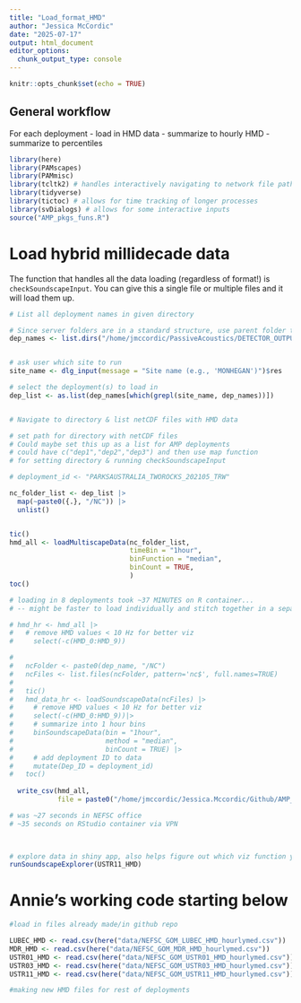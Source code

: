 ```yaml
---
title: "Load_format_HMD"
author: "Jessica McCordic"
date: "2025-07-17"
output: html_document
editor_options: 
  chunk_output_type: console
---
```


```r
knitr::opts_chunk$set(echo = TRUE)
```

## General workflow

For each deployment
- load in HMD data
- summarize to hourly HMD
- summarize to percentiles

```r
library(here)
library(PAMscapes)
library(PAMmisc)
library(tcltk2) # handles interactively navigating to network file paths
library(tidyverse)
library(tictoc) # allows for time tracking of longer processes
library(svDialogs) # allows for some interactive inputs
source("AMP_pkgs_funs.R")
```

# Load hybrid millidecade data

The function that handles all the data loading (regardless of format!)
is `checkSoundscapeInput`. You can give this a single file or multiple
files and it will load them up.

```r


# List all deployment names in given directory

# Since server folders are in a standard structure, use parent folder to get list of all deployments
dep_names <- list.dirs("/home/jmccordic/PassiveAcoustics/DETECTOR_OUTPUT/PYTHON_SOUNDSCAPE_PYPAM/Raw/NEFSC_GOM/", recursive = FALSE)


# ask user which site to run
site_name <- dlg_input(message = "Site name (e.g., 'MONHEGAN')")$res

# select the deployment(s) to load in
dep_list <- as.list(dep_names[which(grepl(site_name, dep_names))])


# Navigate to directory & list netCDF files with HMD data

# set path for directory with netCDF files
# Could maybe set this up as a list for AMP deployments
# could have c("dep1","dep2","dep3") and then use map function 
# for setting directory & running checkSoundscapeInput

# deployment_id <- "PARKSAUSTRALIA_TWOROCKS_202105_TRW"

nc_folder_list <- dep_list |>
  map(~paste0({.}, "/NC")) |>
  unlist()


tic()
hmd_all <- loadMultiscapeData(nc_folder_list, 
                              timeBin = "1hour",
                              binFunction = "median",
                              binCount = TRUE,
                              )
toc()

# loading in 8 deployments took ~37 MINUTES on R container...
# -- might be faster to load individually and stitch together in a separate step?

# hmd_hr <- hmd_all |>
#   # remove HMD values < 10 Hz for better viz
#     select(-c(HMD_0:HMD_9))

# 
#   ncFolder <- paste0(dep_name, "/NC")
#   ncFiles <- list.files(ncFolder, pattern='nc$', full.names=TRUE)
#   
#   tic()
#   hmd_data_hr <- loadSoundscapeData(ncFiles) |>
#     # remove HMD values < 10 Hz for better viz
#     select(-c(HMD_0:HMD_9))|> 
#     # summarize into 1 hour bins
#     binSoundscapeData(bin = "1hour", 
#                       method = "median",
#                       binCount = TRUE) |>
#     # add deployment ID to data
#     mutate(Dep_ID = deployment_id)
#   toc()
  
  write_csv(hmd_all, 
            file = paste0("/home/jmccordic/Jessica.Mccordic/Github/AMP_NPZ_Soundscapes/data/NEFSC_GOM_",site_name, "_HMD_hourlymed.csv"))

# was ~27 seconds in NEFSC office
# ~35 seconds on RStudio container via VPN

  
```

```r
# explore data in shiny app, also helps figure out which viz function you're interested in
runSoundscapeExplorer(USTR11_HMD)

```

# Annie's working code starting below

```r
#load in files already made/in github repo

LUBEC_HMD <- read.csv(here("data/NEFSC_GOM_LUBEC_HMD_hourlymed.csv"))
MDR_HMD <- read.csv(here("data/NEFSC_GOM_MDR_HMD_hourlymed.csv"))
USTR01_HMD <- read.csv(here("data/NEFSC_GOM_USTR01_HMD_hourlymed.csv"))
USTR03_HMD <- read.csv(here("data/NEFSC_GOM_USTR03_HMD_hourlymed.csv"))
USTR11_HMD <- read.csv(here("data/NEFSC_GOM_USTR11_HMD_hourlymed.csv"))

#making new HMD files for rest of deployments



```
